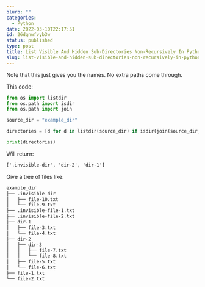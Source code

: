 ```yaml
---
blurb: ""
categories:
  - Python
date: 2022-03-10T22:17:51
id: 26dqnwfvyb3w
status: published
type: post
title: List Visible And Hidden Sub-Directories Non-Recursively In Python
slug: list-visible-and-hidden-sub-directories-non-recursively-in-python--26dqnwfvyb3w
---
```


Note that this just gives you the names. No extra paths come through.

This code:

```python
from os import listdir
from os.path import isdir
from os.path import join

source_dir = "example_dir"

directories = [d for d in listdir(source_dir) if isdir(join(source_dir, d))]

print(directories)
```

Will return:

```txt
['.invisible-dir', 'dir-2', 'dir-1']
```




Give a tree of files like:

```txt
example_dir
├── .invisible-dir
│   ├── file-10.txt
│   └── file-9.txt
├── .invisible-file-1.txt
├── .invisible-file-2.txt
├── dir-1
│   ├── file-3.txt
│   └── file-4.txt
├── dir-2
│   ├── dir-3
│   │   ├── file-7.txt
│   │   └── file-8.txt
│   ├── file-5.txt
│   └── file-6.txt
├── file-1.txt
└── file-2.txt
```





